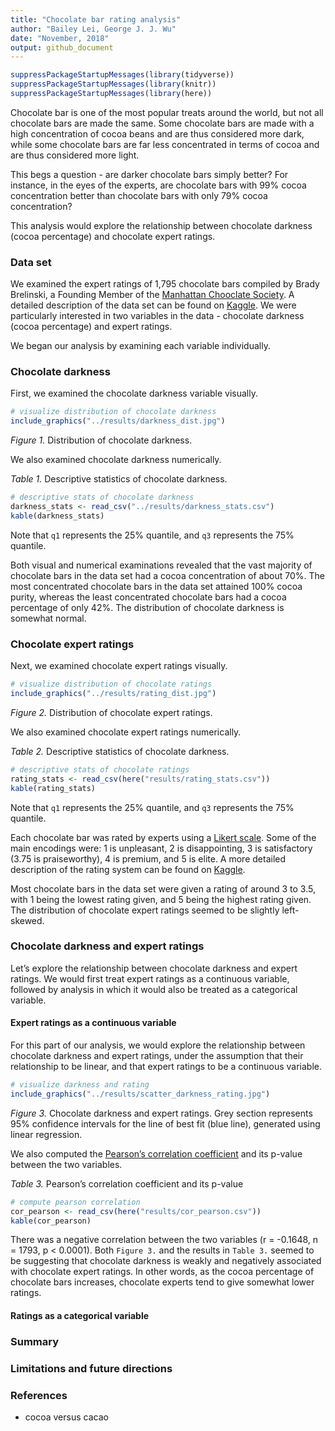 ```yaml
---
title: "Chocolate bar rating analysis"
author: "Bailey Lei, George J. J. Wu"
date: "November, 2018"
output: github_document
---
```


```r
suppressPackageStartupMessages(library(tidyverse))
suppressPackageStartupMessages(library(knitr))
suppressPackageStartupMessages(library(here))
```


Chocolate bar is one of the most popular treats around the world, but not all chocolate bars are made the same. Some chocolate bars are made with a high concentration of cocoa beans and are thus considered more dark, while some chocolate bars are far less concentrated in terms of cocoa and are thus considered more light.

This begs a question - are darker chocolate bars simply better? For instance, in the eyes of the experts, are chocolate bars with 99% cocoa concentration better than chocolate bars with only 79% cocoa concentration?  

This analysis would explore the relationship between chocolate darkness (cocoa percentage) and chocolate expert ratings.

### Data set

We examined the expert ratings of 1,795 chocolate bars compiled by Brady Brelinski, a Founding Member of the [Manhattan Chooclate Society](http://flavorsofcacao.com/index.html). A detailed description of the data set can be found on [Kaggle](https://www.kaggle.com/rtatman/chocolate-bar-ratings). We were particularly interested in two variables in the data - chocolate darkness (cocoa percentage) and expert ratings.

We began our analysis by examining each variable individually.

### Chocolate darkness

First, we examined the chocolate darkness variable visually.

```r
# visualize distribution of chocolate darkness
include_graphics("../results/darkness_dist.jpg")
```

*Figure 1.* Distribution of chocolate darkness.

We also examined chocolate darkness numerically.

*Table 1.* Descriptive statistics of chocolate darkness. 

```r
# descriptive stats of chocolate darkness
darkness_stats <- read_csv("../results/darkness_stats.csv")
kable(darkness_stats)
```

Note that `q1` represents the 25% quantile, and `q3` represents the 75% quantile.

Both visual and numerical examinations revealed that the vast majority of chocolate bars in the data set had a cocoa concentration of about 70%. The most concentrated chocolate bars in the data set attained 100% cocoa purity, whereas the least concentrated chocolate bars had a cocoa percentage of only 42%. The distribution of chocolate darkness is somewhat normal.

### Chocolate expert ratings

Next, we examined chocolate expert ratings visually.

```r
# visualize distribution of chocolate ratings
include_graphics("../results/rating_dist.jpg")
```

*Figure 2.* Distribution of chocolate expert ratings.

We also examined chocolate expert ratings numerically.

*Table 2.* Descriptive statistics of chocolate darkness. 

```r
# descriptive stats of chocolate ratings
rating_stats <- read_csv(here("results/rating_stats.csv"))
kable(rating_stats)
```

Note that `q1` represents the 25% quantile, and `q3` represents the 75% quantile.

Each chocolate bar was rated by experts using a [Likert scale](https://en.wikipedia.org/wiki/Likert_scale). Some of the main encodings were: 1 is unpleasant, 2 is disappointing, 3 is satisfactory (3.75 is praiseworthy), 4 is premium, and 5 is elite. A more detailed description of the rating system can be found on [Kaggle](https://www.kaggle.com/rtatman/chocolate-bar-ratings/home).

Most chocolate bars in the data set were given a rating of around 3 to 3.5, with 1 being the lowest rating given, and 5 being the highest rating given. The distribution of chocolate expert ratings seemed to be slightly left-skewed.

### Chocolate darkness and expert ratings

Let's explore the relationship between chocolate darkness and expert ratings. We would first treat expert ratings as a continuous variable, followed by analysis in which it would also be treated as a categorical variable.

#### Expert ratings as a continuous variable

For this part of our analysis, we would explore the relationship between chocolate darkness and expert ratings, under the assumption that their relationship to be linear, and that expert ratings to be a continuous variable.

```r
# visualize darkness and rating
include_graphics("../results/scatter_darkness_rating.jpg")
```

*Figure 3.* Chocolate darkness and expert ratings. Grey section represents 95% confidence intervals for the line of best fit (blue line), generated using linear regression.

We also computed the [Pearson's correlation coefficient](https://en.wikipedia.org/wiki/Pearson_correlation_coefficient) and its p-value between the two variables.

*Table 3.* Pearson's correlation coefficient and its p-value

```r
# compute pearson correlation
cor_pearson <- read_csv(here("results/cor_pearson.csv"))
kable(cor_pearson)
```

There was a negative correlation between the two variables (r = -0.1648, n = 1793, p < 0.0001). Both `Figure 3.` and the results in `Table 3.` seemed to be suggesting that chocolate darkness is weakly and negatively associated with chocolate expert ratings. In other words, as the cocoa percentage of chocolate bars increases, chocolate experts tend to give somewhat lower ratings.

#### Ratings as a categorical variable



### Summary

### Limitations and future directions

### References

- cocoa versus cacao
